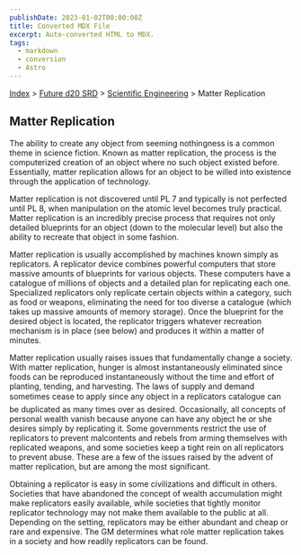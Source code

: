 ```yaml
---
publishDate: 2023-01-02T00:00:00Z
title: Converted MDX File
excerpt: Auto-converted HTML to MDX.
tags:
  - markdown
  - conversion
  - Astro
---
```


[Index](-index) > [Future d20 SRD](future-d20-srd-index) > [Scientific Engineering](future-d20-srd-scientific-engineering-index) > Matter Replication

## Matter Replication

The ability to create any object from seeming nothingness is a common theme in science fiction. Known as matter replication, the process is the computerized creation of an object where no such object existed before. Essentially, matter replication allows for an object to be willed into existence through the application of technology.

Matter replication is not discovered until PL 7 and typically is not perfected until PL 8, when manipulation on the atomic level becomes truly practical. Matter replication is an incredibly precise process that requires not only detailed blueprints for an object (down to the molecular level) but also the ability to recreate that object in some fashion.

Matter replication is usually accomplished by machines known simply as replicators. A replicator device combines powerful computers that store massive amounts of blueprints for various objects. These computers have a catalogue of millions of objects and a detailed plan for replicating each one. Specialized replicators only replicate certain objects within a category, such as food or weapons, eliminating the need for too diverse a catalogue (which takes up massive amounts of memory storage). Once the blueprint for the desired object is located, the replicator triggers whatever recreation mechanism is in place (see below) and produces it within a matter of minutes.

Matter replication usually raises issues that fundamentally change a society. With matter replication, hunger is almost instantaneously eliminated since foods can be reproduced instantaneously without the time and effort of planting, tending, and harvesting. The laws of supply and demand sometimes cease to apply since any object in a replicators catalogue can be duplicated as many times over as desired. Occasionally, all concepts of personal wealth vanish because anyone can have any object he or she desires simply by replicating it. Some governments restrict the use of replicators to prevent malcontents and rebels from arming themselves with replicated weapons, and some societies keep a tight rein on all replicators to prevent abuse. These are a few of the issues raised by the advent of matter replication, but are among the most significant.

Obtaining a replicator is easy in some civilizations and difficult in others. Societies that have abandoned the concept of wealth accumulation might make replicators easily available, while societies that tightly monitor replicator technology may not make them available to the public at all. Depending on the setting, replicators may be either abundant and cheap or rare and expensive. The GM determines what role matter replication takes in a society and how readily replicators can be found.
